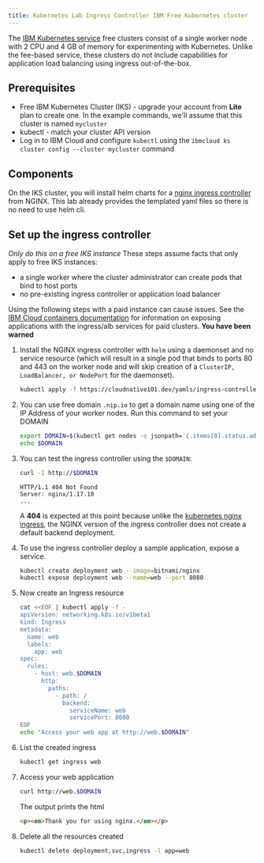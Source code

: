 ```yaml
---
title: Kubernetes Lab Ingress Controller IBM Free Kubernetes cluster
---
```


The [IBM Kubernetes service](https://www.ibm.com/cloud/container-service) free clusters consist of a single worker node with 2 CPU and 4 GB of memory for experimenting with Kubernetes. Unlike the fee-based service, these clusters do not include capabilities for application load balancing using ingress out-of-the-box. 

## Prerequisites

* Free IBM Kubernetes Cluster (IKS) - upgrade your account from **Lite** plan to create one. In the example commands, we'll assume that this cluster is named `mycluster`
* kubectl - match your cluster API version 
* Log in to IBM Cloud and configure `kubectl` using the `ibmcloud ks cluster config --cluster mycluster` command

## Components

On the IKS cluster, you will install helm charts for a [nginx ingress controller](https://github.com/nginxinc/kubernetes-ingress/tree/release-1.7/deployments/helm-chart) from NGINX. This lab already provides the templated yaml files so there is no need to use helm cli.


## Set up the ingress controller

*Only do this on a free IKS instance* These steps assume facts that only apply to free IKS instances:

* a single worker where the cluster administrator can create pods that bind to host ports
* no pre-existing ingress controller or application load balancer

Using the following steps with a paid instance can cause issues. See the [IBM Cloud containers documentation](https://cloud.ibm.com/docs/containers?topic=containers-cs_network_planning) for information on exposing applications with the ingress/alb services for paid clusters. **You have been warned**

1. Install the NGINX ingress controller with `helm` using a daemonset and no service resource (which will result in a single pod that binds to ports 80 and 443 on the worker node and will skip creation of a `ClusterIP, LoadBalancer, or NodePort` for the daemonset).
    ```bash
    kubectl apply -f https://cloudnative101.dev/yamls/ingress-controller/iks-ingress-v1.7.1.yaml
    ```

1. You can use free domain `.nip.io` to get a domain name using one of the IP Address of your worker nodes. Run this command to set your DOMAIN
    ```bash
    export DOMAIN=$(kubectl get nodes -o jsonpath='{.items[0].status.addresses[?(@.type=="ExternalIP")].address}').nip.io
    echo $DOMAIN
    ```
    
1. You can test the ingress controller using the `$DOMAIN`:

    ```bash
    curl -I http://$DOMAIN
    ```
    ```
    HTTP/1.1 404 Not Found
    Server: nginx/1.17.10
    ...
    ```
    
    A **404** is expected at this point because unlike the [kubernetes nginx ingress](https://github.com/kubernetes/ingress-nginx), the NGINX version of the ingress controller does not create a default backend deployment.

1. To use the ingress controller deploy a sample application, expose a service.
    ```bash
    kubectl create deployment web --image=bitnami/nginx
    kubectl expose deployment web --name=web --port 8080
    ```

1. Now create an Ingress resource
    ```bash
    cat <<EOF | kubectl apply -f -
    apiVersion: networking.k8s.io/v1beta1
    kind: Ingress
    metadata:
      name: web
      labels:
        app: web
    spec:
      rules:
        - host: web.$DOMAIN
          http:
            paths:
              - path: /
                backend:
                  serviceName: web
                  servicePort: 8080
    EOF
    echo "Access your web app at http://web.$DOMAIN"
    ```
1. List the created ingress
    ```bash
    kubectl get ingress web
    ```

1. Access your web application
   ```bash
   curl http://web.$DOMAIN
   ```
   The output prints the html
   ```html
   <p><em>Thank you for using nginx.</em></p>
   ```

1. Delete all the resources created
    ```bash
    kubectl delete deployment,svc,ingress -l app=web
    ```
